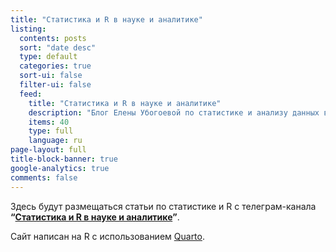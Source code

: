 ```yaml
---
title: "Статистика и R в науке и аналитике"
listing:
  contents: posts
  sort: "date desc"
  type: default
  categories: true
  sort-ui: false
  filter-ui: false
  feed:
    title: "Статистика и R в науке и аналитике"
    description: "Блог Елены Убогоевой по статистике и анализу данных в R"
    items: 40
    type: full
    language: ru
page-layout: full
title-block-banner: true
google-analytics: true
comments: false
---
```


Здесь будут размещаться статьи по статистике и R с телеграм-канала **"[Статистика и R в науке и аналитике](https://t.me/stats_for_science)"**.

Сайт написан на R с использованием [Quarto](https://quarto.org/).
